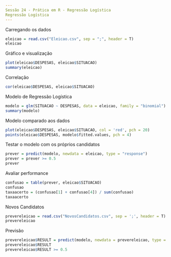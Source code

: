 ```yaml
---
Sessão 24 - Prática em R - Regressão Logística
Regressão Logística
---
```


Carregando os dados
```r
eleicao = read.csv("Eleicao.csv", sep = ";", header = T)
eleicao
```

Gráfico e visualização
```r
plot(eleicao$DESPESAS, eleicao$SITUACAO)
summary(eleicao)
```

Correlação
```r
cor(eleicao$DESPESAS, eleicao$SITUACAO)
```

Modelo de Regressão Logística
```r
modelo = glm(SITUACAO ~ DESPESAS, data = eleicao, family = "binomial")  # binomial diz que estamos criando uma regressão logística
summary(modelo)
```

Modelo comparado aos dados
```r
plot(eleicao$DESPESAS, eleicao$SITUACAO, col = 'red', pch = 20)
points(eleicao$DESPESAS, modelo$fitted.values, pch = 4)
```

Testar o modelo com os próprios candidatos
```r
prever = predict(modelo, newdata = eleicao, type = "response")
prever = prever >= 0.5
prever
```

Avaliar performance
```r
confusao = table(prever, eleicao$SITUACAO)
confusao
taxaacerto = (confusao[1] + confusao[4]) / sum(confusao)
taxaacerto
```

Novos Candidatos
```r
prevereleicao = read.csv("NovosCandidatos.csv", sep = ';', header = T)
prevereleicao
```

Previsão
```r
prevereleicao$RESULT = predict(modelo, newdata = prevereleicao, type = "response")
prevereleicao$RESULT
prevereleicao$RESULT >= 0.5
```











